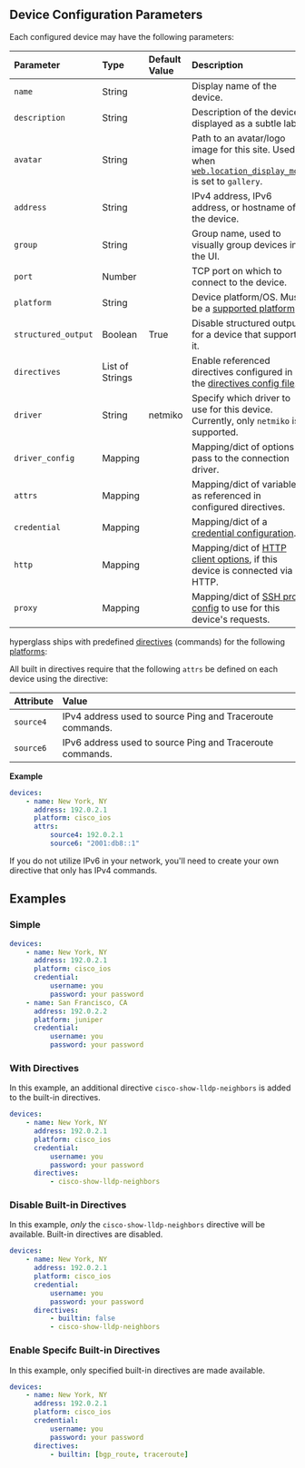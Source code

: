 
## Device Configuration Parameters

Each configured device may have the following parameters:

| Parameter           | Type            | Default Value | Description                                                                                                                                |
| :------------------ | :-------------- | :------------ | :----------------------------------------------------------------------------------------------------------------------------------------- |
| `name`              | String          |               | Display name of the device.                                                                                                                |
| `description`       | String          |               | Description of the device, displayed as a subtle label.                                                                                    |
| `avatar`            | String          |               | Path to an avatar/logo image for this site. Used when [`web.location_display_mode`](/configuration/config/web-ui.mdx) is set to `gallery`. |
| `address`           | String          |               | IPv4 address, IPv6 address, or hostname of the device.                                                                                     |
| `group`             | String          |               | Group name, used to visually group devices in the UI.                                                                                      |
| `port`              | Number          |               | TCP port on which to connect to the device.                                                                                                |
| `platform`          | String          |               | Device platform/OS. Must be a [supported platform](/platforms.mdx).                                                                        |
| `structured_output` | Boolean         | True          | Disable structured output for a device that supports it.                                                                                   |
| `directives`        | List of Strings |               | Enable referenced directives configured in the [directives config file](/configuration/directives.mdx).                                    |
| `driver`            | String          | netmiko       | Specify which driver to use for this device. Currently, only `netmiko` is supported.                                                       |
| `driver_config`     | Mapping         |               | Mapping/dict of options to pass to the connection driver.                                                                                  |
| `attrs`             | Mapping         |               | Mapping/dict of variables, as referenced in configured directives.                                                                         |
| `credential`        | Mapping         |               | Mapping/dict of a [credential configuration](/configuration/devices/credentials.mdx).                                                      |
| `http`              | Mapping         |               | Mapping/dict of [HTTP client options](/configuration/devices/http-device.mdx), if this device is connected via HTTP.                       |
| `proxy`             | Mapping         |               | Mapping/dict of [SSH proxy config](/configuration/devices/ssh-proxy.mdx) to use for this device's requests.                                |

<Callout type="tip">

hyperglass ships with predefined [directives](/configuration/directives.mdx) (commands) for the following [platforms](platforms.mdx):

<SupportedPlatforms />

All built in directives require that the following `attrs` be defined on each device using the directive:

| Attribute | Value                                                     |
| :-------- | :-------------------------------------------------------- |
| `source4` | IPv4 address used to source Ping and Traceroute commands. |
| `source6` | IPv6 address used to source Ping and Traceroute commands. |

**Example**

```yaml filename="devices.yaml" {5-7} copy
devices:
    - name: New York, NY
      address: 192.0.2.1
      platform: cisco_ios
      attrs:
          source4: 192.0.2.1
          source6: "2001:db8::1"
```

</Callout>

<Callout type="warning">
    If you do not utilize IPv6 in your network, you'll need to create your own directive that only
    has IPv4 commands.
</Callout>

## Examples

### Simple

```yaml filename="devices.yaml" copy
devices:
    - name: New York, NY
      address: 192.0.2.1
      platform: cisco_ios
      credential:
          username: you
          password: your password
    - name: San Francisco, CA
      address: 192.0.2.2
      platform: juniper
      credential:
          username: you
          password: your password
```

### <DocsButton href="/configuration/directives.mdx"/> With Directives

In this example, an additional directive `cisco-show-lldp-neighbors` is added to the built-in directives.

```yaml filename="devices.yaml" copy {8-9}
devices:
    - name: New York, NY
      address: 192.0.2.1
      platform: cisco_ios
      credential:
          username: you
          password: your password
      directives:
          - cisco-show-lldp-neighbors
```

### <DocsButton href="/configuration/directives.mdx"/> Disable Built-in Directives

In this example, _only_ the `cisco-show-lldp-neighbors` directive will be available. Built-in directives are disabled.

```yaml filename="devices.yaml" copy {8-10}
devices:
    - name: New York, NY
      address: 192.0.2.1
      platform: cisco_ios
      credential:
          username: you
          password: your password
      directives:
          - builtin: false
          - cisco-show-lldp-neighbors
```

### <DocsButton href="/configuration/directives.mdx"/> Enable Specifc Built-in Directives

In this example, only specified built-in directives are made available.

```yaml filename="devices.yaml" copy {8-9}
devices:
    - name: New York, NY
      address: 192.0.2.1
      platform: cisco_ios
      credential:
          username: you
          password: your password
      directives:
          - builtin: [bgp_route, traceroute]
```

